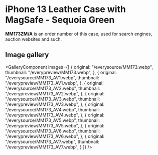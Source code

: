 
# iPhone 13 Leather Case with MagSafe - Sequoia Green

<Callout type='info' emoji='👉🏻'>**MM173ZM/A** is an order number of this case, used for search engines, auction websites and such.</Callout>

## Image gallery

<GalleryComponent
    images={[
      {
        original: "/everysource/MM173.webp",
        thumbnail: "/everypreview/MM173.webp",
      },
      {
        original: "/everysource/MM173_AV1.webp",
        thumbnail: "/everypreview/MM173_AV1.webp",
      },
      {
        original: "/everysource/MM173_AV2.webp",
        thumbnail: "/everypreview/MM173_AV2.webp",
      },
      {
        original: "/everysource/MM173_AV3.webp",
        thumbnail: "/everypreview/MM173_AV3.webp",
      },
      {
        original: "/everysource/MM173_AV4.webp",
        thumbnail: "/everypreview/MM173_AV4.webp",
      },
      {
        original: "/everysource/MM173_AV5.webp",
        thumbnail: "/everypreview/MM173_AV5.webp",
      },
      {
        original: "/everysource/MM173_AV6.webp",
        thumbnail: "/everypreview/MM173_AV6.webp",
      },
      {
        original: "/everysource/MM173_AV7.webp",
        thumbnail: "/everypreview/MM173_AV7.webp",
      }
    ]}
  />
